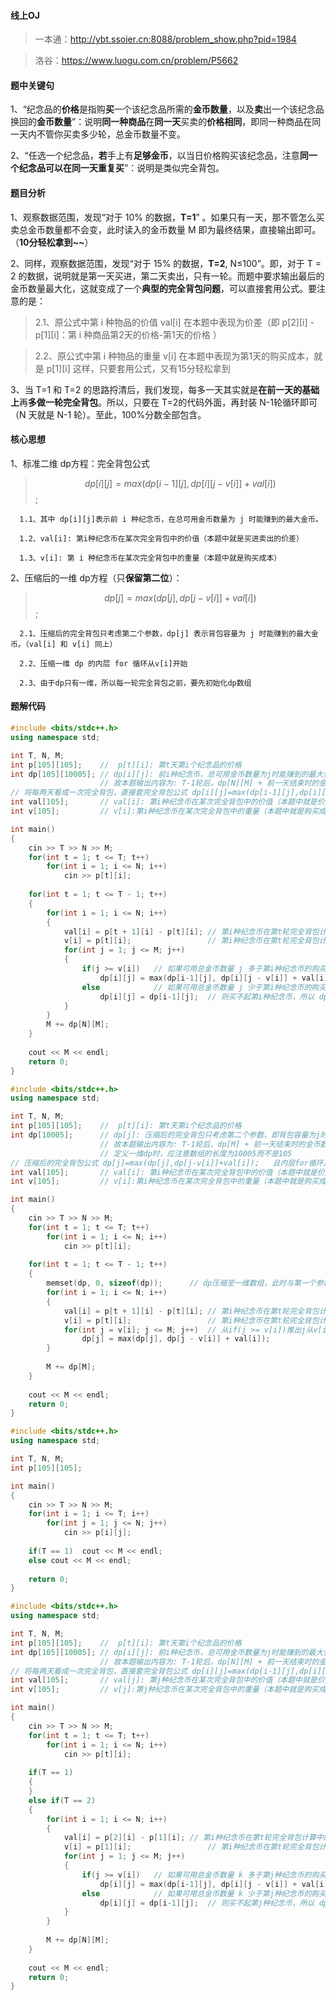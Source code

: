 #### 线上OJ
> 一本通：http://ybt.ssoier.cn:8088/problem_show.php?pid=1984

> 洛谷：https://www.luogu.com.cn/problem/P5662
#### 题中关键句
1、“纪念品的**价格**是指购**买**一个该纪念品所需的**金币数量**，以及**卖**出一个该纪念品换回的**金币数量**”：说明**同一种商品**在**同一天**买卖的**价格相同**，即同一种商品在同一天内不管你买卖多少轮，总金币数量不变。

2、“任选一个纪念品，**若**手上有**足够金币**，以当日价格购买该纪念品，注意**同一个纪念品可以在同一天重复买**”：说明是类似完全背包。
#### 题目分析
1、观察数据范围，发现“对于 10% 的数据，**T=1**” 。如果只有一天，那不管怎么买卖总金币数量都不会变，此时读入的金币数量 M 即为最终结果，直接输出即可。（**10分轻松拿到~~**）

2、同样，观察数据范围，发现“对于 15% 的数据，**T=2**, N≤100”。即，对于 T = 2 的数据，说明就是第一天买进，第二天卖出，只有一轮。而题中要求输出最后的金币数量最大化，这就变成了一个**典型的完全背包问题**，可以直接套用公式。要注意的是：

> 2.1、原公式中第 i 种物品的价值 val[i] 在本题中表现为价差（即 p[2][i] - p[1][i]：第 i 种商品第2天的价格-第1天的价格 ）

> 2.2、原公式中第 i 种物品的重量 v[i] 在本题中表现为第1天的购买成本，就是 p[1][i]
这样，只要套用公式，又有15分轻松拿到

3、当 T=1 和 T=2 的思路捋清后，我们发现，每多一天其实就是**在前一天的基础上**再**多做一轮完全背包**。所以，只要在 T=2的代码外面，再封装 N-1轮循环即可（N 天就是 N-1 轮）。至此，100%分数全部包含。
#### 核心思想
1、标准二维 dp方程：完全背包公式

 > $$dp[i][j] = max( dp[i - 1][j], dp[i][j - v[i]] + val[i] )$$;
      
      1.1、其中 dp[i][j]表示前 i 种纪念币，在总可用金币数量为 j 时能赚到的最大金币。
      
      1.2、val[i]: 第i种纪念币在某次完全背包中的价值（本题中就是买进卖出的价差） 
      
      1.3、v[i]: 第 i 种纪念币在某次完全背包中的重量（本题中就是购买成本）

2、压缩后的一维 dp方程（只**保留第二位**）：

> $$dp[j] = max( dp[j], dp[j - v[i]] + val[i] )$$;	
      
      2.1、压缩后的完全背包只考虑第二个参数，dp[j] 表示背包容量为 j 时能赚到的最大金币。（val[i] 和 v[i] 同上）
      
      2.2、压缩一维 dp 的内层 for 循环从v[i]开始
      
      2.3、由于dp只有一维，所以每一轮完全背包之前，要先初始化dp数组

#### 题解代码
```cpp filename="解法一、标准二维dp方程"
#include <bits/stdc++.h>
using namespace std;

int T, N, M;
int p[105][105];	//  p[t][i]: 第t天第i个纪念品的价格  
int dp[105][10005];	// dp[i][j]: 前i种纪念币，总可用金币数量为j时能赚到的最大金币 
					// 故本题输出内容为: T-1轮后，dp[N][M] + 前一天结束时的金币数量 
// 将每两天看成一次完全背包，直接套完全背包公式 dp[i][j]=max(dp[i-1][j],dp[i][j-v[i]]+val[i]);					
int val[105];		// val[i]: 第i种纪念币在某次完全背包中的价值（本题中就是价差） 
int v[105];			// v[i]:第i种纪念币在某次完全背包中的重量（本题中就是购买成本） 

int main()
{
    cin >> T >> N >> M;
	for(int t = 1; t <= T; t++)
		for(int i = 1; i <= N; i++)
			cin >> p[t][i]; 
	
    for(int t = 1; t <= T - 1; t++)	
    {    	
    	for(int i = 1; i <= N; i++)
		{
			val[i] = p[t + 1][i] - p[t][i];	// 第i种纪念币在第t轮完全背包计算中的价值 
			v[i] = p[t][i];					// 第i种纪念币在第t轮完全背包计算中的成本
			for(int j = 1; j <= M; j++)
			{
				if(j >= v[i])	// 如果可用总金币数量 j 多于第i种纪念币的购买成本
					dp[i][j] = max(dp[i-1][j], dp[i][j - v[i]] + val[i]); 
				else			// 如果可用总金币数量 j 少于第i种纪念币的购买成本 
					dp[i][j] = dp[i-1][j];	// 则买不起第i种纪念币，所以 dp[i][j]继承 dp[i-1][j] 
			} 
		} 				
		M += dp[N][M];		
	}
	
    cout << M << endl;
    return 0;
}
```


```cpp  filename="解法二、压缩一维dp方程"
#include <bits/stdc++.h>
using namespace std;

int T, N, M;
int p[105][105];	//  p[t][i]: 第t天第i个纪念品的价格  
int dp[10005];		// dp[j]: 压缩后的完全背包只考虑第二个参数，即背包容量为j时能赚到的最大金币 
					// 故本题输出内容为: T-1轮后，dp[M] + 前一天结束时的金币数量 
                    // 定义一维dp时，应注意数组的长度为10005而不是105
// 压缩后的完全背包公式 dp[j]=max(dp[j],dp[j-v[i]]+val[i]);	且内层for循环从v[i]开始				
int val[105];		// val[i]: 第i种纪念币在某次完全背包中的价值（本题中就是价差） 
int v[105];			// v[i]:第i种纪念币在某次完全背包中的重量（本题中就是购买成本） 

int main()
{
    cin >> T >> N >> M;
	for(int t = 1; t <= T; t++)
		for(int i = 1; i <= N; i++)
			cin >> p[t][i]; 
	
    for(int t = 1; t <= T - 1; t++)	
    {   
		memset(dp, 0, sizeof(dp)); 		// dp压缩至一维数组，此时与第一个参数无关。本题由于要重复T-1轮，故每次要数组初始化 
    	for(int i = 1; i <= N; i++)
		{
			val[i] = p[t + 1][i] - p[t][i];	// 第i种纪念币在第t轮完全背包计算中的价值 
			v[i] = p[t][i];					// 第i种纪念币在第t轮完全背包计算中的成本
			for(int j = v[i]; j <= M; j++)	// 从if(j >= v[i])推出j从v[i]开始 
				dp[j] = max(dp[j], dp[j - v[i]] + val[i]); 
		} 
				
		M += dp[M];		
	}
	
    cout << M << endl;
    return 0;
}
```


```cpp filename="解法三、（混分10%，即只考虑T=1）。考场上如果实在想不出解题方法，可以看下是否能通过特定区间混分"
#include <bits/stdc++.h>
using namespace std;

int T, N, M;
int p[105][105];

int main()
{
    cin >> T >> N >> M;
	for(int i = 1; i <= T; i++)
		for(int j = 1; j <= N; j++)
			cin >> p[i][j]; 
    
    if(T == 1)	cout << M << endl;
    else cout << M << endl;
    
    return 0;
}
```


```cpp filename="解法四、（混分25%，即只考虑T=1和T=2.这种解法不看也罢，因为写出这种，只要再加一层循环就是满分了）"
#include <bits/stdc++.h>
using namespace std;

int T, N, M;
int p[105][105];	//  p[t][i]: 第t天第i个纪念品的价格  
int dp[105][10005];	// dp[i][j]: 前i种纪念币，总可用金币数量为j时能赚到的最大金币 
					// 故本题输出内容为: T-1轮后，dp[N][M] + 前一天结束时的金币数量 
// 将每两天看成一次完全背包，直接套完全背包公式 dp[i][j]=max(dp[i-1][j],dp[i][j-v[i]]+val[i]);					
int val[105];		// val[j]: 第j种纪念币在某次完全背包中的价值（本题中就是价差） 
int v[105];			// v[j]:第j种纪念币在某次完全背包中的重量（本题中就是购买成本） 

int main()
{
    cin >> T >> N >> M;
	for(int t = 1; t <= T; t++)
		for(int i = 1; i <= N; i++)
			cin >> p[t][i]; 
	
	if(T == 1)
	{
	}
    else if(T == 2)	
    {    	
    	for(int i = 1; i <= N; i++)
		{
			val[i] = p[2][i] - p[1][i];	// 第i种纪念币在第t轮完全背包计算中的价值 
			v[i] = p[1][i];					// 第i种纪念币在第t轮完全背包计算中的成本
			for(int j = 1; j <= M; j++)
			{
				if(j >= v[i])	// 如果可用总金币数量 k 多于第j种纪念币的购买成本
					dp[i][j] = max(dp[i-1][j], dp[i][j - v[i]] + val[i]); 
				else			// 如果可用总金币数量 k 少于第j种纪念币的购买成本 
					dp[i][j] = dp[i-1][j];	// 则买不起第j种纪念币，所以 dp[j][k]继承 dp[j-1][k] 
			} 
		} 
				
		M += dp[N][M];		
	}
	
    cout << M << endl;
    return 0;
}
```
